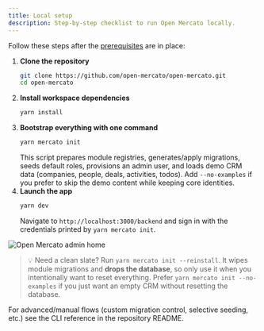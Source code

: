 ```yaml
---
title: Local setup
description: Step-by-step checklist to run Open Mercato locally.
---
```


Follow these steps after the [prerequisites](./prerequisites) are in place:

1. **Clone the repository**
   ```bash
   git clone https://github.com/open-mercato/open-mercato.git
   cd open-mercato
   ```
2. **Install workspace dependencies**
   ```bash
   yarn install
   ```
3. **Bootstrap everything with one command**
   ```bash
   yarn mercato init
   ```
   This script prepares module registries, generates/apply migrations, seeds default roles, provisions an admin user, and loads demo CRM data (companies, people, deals, activities, todos). Add `--no-examples` if you prefer to skip the demo content while keeping core identities.
4. **Launch the app**
   ```bash
   yarn dev
   ```
   Navigate to `http://localhost:3000/backend` and sign in with the credentials printed by `yarn mercato init`.

![Open Mercato admin home](/screenshots/open-mercato-homepage.png)

> 💡 Need a clean slate? Run `yarn mercato init --reinstall`. It wipes module migrations and **drops the database**, so only use it when you intentionally want to reset everything. Prefer `yarn mercato init --no-examples` if you just want an empty CRM without resetting the database.

For advanced/manual flows (custom migration control, selective seeding, etc.) see the CLI reference in the repository README.
